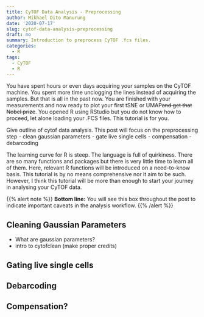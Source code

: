 ```yaml
---
title: CyTOF Data Analysis - Preprocessing
author: Mikhael Dito Manurung
date: '2020-07-17'
slug: cytof-data-analysis-preprocessing
draft: no
summary: Introduction to preprocess CyTOF .fcs files.
categories:
  - R
tags:
  - CyTOF
  - R
---
```


You have spent hours or even days acquiring your samples on the CyTOF machine. You spent more time unclogging the lines instead of acquiring the samples. But that is all in the past now. You are finished with your measurements and now ready to plot your first tSNE or UMAP~~and get that Nobel prize~~. You opened R using RStudio but you do not know how to proceed, let alone loading your .FCS files. This tutorial is for you.

Give outline of cytof data analysis. This post will focus on the preprocessing step
- clean gaussian parameters
- gate live single cells
- compensation
- debarcoding

The learning curve for R is steep. The language is full of quirkiness. There are so many functions and packages but there is very little time to learn all of them. Here, relevant R functions will be introduced on a need-to-know basis. This tutorial is by no means comprehensive nor it aim to be such. However, I think this tutorial will be more than enough to start your journey in analysing your CyTOF data.

{{% alert note %}}
**Bottom line:** You will see this box throughout the post to indicate important caveats in the analysis workflow.
{{% /alert %}}

## Cleaning Gaussian Parameters
- What are gaussian parameters?
- intro to cytofclean (make proper credits)

## Gating live single cells

## Debarcoding

## Compensation?
